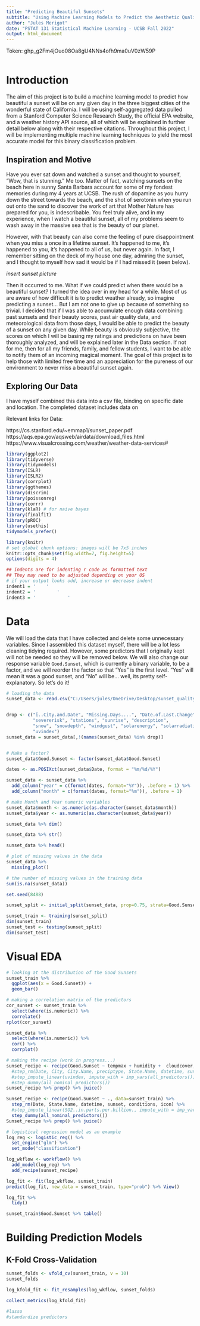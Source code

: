 ```yaml
---
title: "Predicting Beautiful Sunsets"
subtitle: "Using Machine Learning Models to Predict the Aesthetic Quality of a California Sunset on Any Given Day"
author: "Jules Merigot"
date: "PSTAT 131 Statistical Machine Learning - UCSB Fall 2022"
output: html_document
---
```


Token: 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
```r

```

# Introduction

The aim of this project is to build a machine learning model to predict how beautiful a sunset will be on any given day in the three biggest cities of the wonderful state of California. I will be using self-aggregated data pulled from a Stanford Computer Science Research Study, the official EPA website, and a weather history API source, all of which will be explained in further detail below along with their respective citations. Throughout this project, I will be implementing multiple machine learning techniques to yield the most accurate model for this binary classification problem. 

## Inspiration and Motive

Have you ever sat down and watched a sunset and thought to yourself, "Wow, that is stunning." Me too. Matter of fact, watching sunsets on the beach here in sunny Santa Barbara account for some of my fondest memories during my 4 years at UCSB. The rush of dopamine as you hurry down the street towards the beach, and the shot of serotonin when you run out onto the sand to discover the work of art that Mother Nature has prepared for you, is indescribable. You feel truly alive, and in my experience, when I watch a beautiful sunset, all of my problems seem to wash away in the massive sea that is the beauty of our planet. 

However, with that beauty can also come the feeling of pure disappointment when you miss a once in a lifetime sunset. It's happened to me, it's happened to you, it's happened to all of us, but never again. In fact, I remember sitting on the deck of my house one day, admiring the sunset, and I thought to myself how sad it would be if I had missed it (seen below).

*insert sunset picture*

Then it occurred to me. What if we could predict when there would be a beautiful sunset? I turned the idea over in my head for a while. Most of us are aware of how difficult it is to predict weather already, so imagine predicting a sunset... But I am not one to give up because of something so trivial. I decided that if I was able to accumulate enough data combining past sunsets and their beauty scores, past air quality data, and meteorological data from those days, I would be able to predict the beauty of a sunset on any given day. While beauty is obviously subjective, the scores on which I will be basing my ratings and predictions on have been thoroughly analyzed, and will be explained later in the Data section. If not for me, then for all my friends, family, and fellow students, I want to be able to notify them of an incoming magical moment. The goal of this project is to help those with limited free time and an appreciation for the pureness of our environment to never miss a beautiful sunset again.

## Exploring Our Data

I have myself combined this data into a csv file, binding on specific date and location. The completed dataset includes data on

Relevant links for Data:

https://cs.stanford.edu/~emmap1/sunset_paper.pdf
https://aqs.epa.gov/aqsweb/airdata/download_files.html
https://www.visualcrossing.com/weather/weather-data-services#


```r
library(ggplot2)
library(tidyverse)
library(tidymodels)
library(ISLR)
library(ISLR2)
library(corrplot)
library(ggthemes)
library(discrim)
library(poissonreg)
library(corrr)
library(klaR) # for naive bayes
library(finalfit)
library(pROC)
library(usethis)
tidymodels_prefer()

library(knitr)
# set global chunk options: images will be 7x5 inches
knitr::opts_chunk$set(fig.width=7, fig.height=5)
options(digits = 4)

## indents are for indenting r code as formatted text
## They may need to be adjusted depending on your OS
# if your output looks odd, increase or decrease indent
indent1 = '    '
indent2 = '        '
indent3 = '            '
```

# Data

We will load the data that I have collected and delete some unnecessary variables. Since I assembled this dataset myself, there will be a lot less cleaning tidying required. However, some predictors that I originally kept will not be needed so they will be removed below. We will also change our response variable `Good.Sunset`, which is currently a binary variable, to be a factor, and we will reorder the factor so that “Yes” is the first level. "Yes" will mean it was a good sunset, and "No" will be... well, its pretty self-explanatory. So let's do it!

```r
# loading the data
sunset_data <- read.csv("C:/Users/jules/OneDrive/Desktop/sunset_quality_data.csv")


drop <- c("ï..City.and.Date", "Missing.Days....", "Date.of.Last.Change",
          "severerisk", "stations", "sunrise", "description", 
          "snow", "snowdepth", "windgust", "solarenergy", "solarradiation",
          "uvindex")
sunset_data = sunset_data[,!(names(sunset_data) %in% drop)]


# Make a factor?
sunset_data$Good.Sunset <- factor(sunset_data$Good.Sunset)

dates <- as.POSIXct(sunset_data$Date, format = "%m/%d/%Y")

sunset_data <- sunset_data %>%
  add_column("year" = c(format(dates, format="%Y")), .before = 1) %>%
  add_column("month" = c(format(dates, format="%m")), .before = 1)

# make Month and Year numeric variables 
sunset_data$month <- as.numeric(as.character(sunset_data$month))
sunset_data$year <- as.numeric(as.character(sunset_data$year))

sunset_data %>% dim()

sunset_data %>% str()

sunset_data %>% head()

# plot of missing values in the data
sunset_data %>%
  missing_plot()

# the number of missing values in the training data
sum(is.na(sunset_data))
```

```r
set.seed(8488)

sunset_split <- initial_split(sunset_data, prop=0.75, strata=Good.Sunset)

sunset_train <- training(sunset_split)
dim(sunset_train)
sunset_test <- testing(sunset_split)
dim(sunset_test)
```

# Visual EDA

```r
# looking at the distribution of the Good Sunsets
sunset_train %>% 
  ggplot(aes(x = Good.Sunset)) +
  geom_bar()

# making a correlation matrix of the predictors
cor_sunset <- sunset_train %>%
  select(where(is.numeric)) %>%
  correlate()
rplot(cor_sunset)

sunset_data %>%
  select(where(is.numeric)) %>%
  cor() %>%
  corrplot()
```

```r
# making the recipe (work in progress...)
sunset_recipe <- recipe(Good.Sunset ~ tempmax + humidity +  cloudcover, data=sunset_train)
  #step_rm(Date, City, City.Name, preciptype, State.Name, datetime, sunset, conditions, icon) %>%
  #step_impute_linear(uvindex, impute_with = imp_vars(all_predictors())) %>%
  #step_dummy(all_nominal_predictors())
sunset_recipe %>% prep() %>% juice()

Sunset_recipe <- recipe(Good.Sunset ~ ., data=sunset_train) %>%
  step_rm(Date, State.Name, datetime, sunset, conditions, icon) %>%
  #step_impute_linear(SO2..in.parts.per.billion., impute_with = imp_vars(all_predictors())) %>%
  step_dummy(all_nominal_predictors())
Sunset_recipe %>% prep() %>% juice()
```

```r
# logistical regression model as an example
log_reg <- logistic_reg() %>% 
  set_engine("glm") %>%
  set_mode("classification")

log_wkflow <- workflow() %>% 
  add_model(log_reg) %>% 
  add_recipe(sunset_recipe)

log_fit <- fit(log_wkflow, sunset_train)
predict(log_fit, new_data = sunset_train, type="prob") %>% View()

log_fit %>% 
  tidy()

sunset_train$Good.Sunset %>% table()
```

# Building Prediction Models

## K-Fold Cross-Validation

```r
sunset_folds <- vfold_cv(sunset_train, v = 10)
sunset_folds

log_kfold_fit <- fit_resamples(log_wkflow, sunset_folds)

collect_metrics(log_kfold_fit)

#lasso
#standardize predictors
```